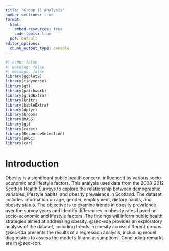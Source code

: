 ```yaml
---
title: "Group 11 Analysis"
number-sections: true
format: 
  html:
    embed-resources: true
    code-tools: true
  pdf: default
editor_options: 
  chunk_output_type: console
---
```


```r
#| echo: false
#| warning: false
#| message: false
library(ggplot2)
library(tidyverse)
library(gt)
library(patchwork)
library(gridExtra)
library(knitr)
library(kableExtra)
library(dplyr)
library(broom)
library(MASS)
library(gt)
library(caret)
library(ResourceSelection)
library(pROC)
library(car)
```
# Introduction{#sec-intro}
Obesity is a significant public health concern, influenced by various socio-economic and lifestyle factors. This analysis uses data from the 2008-2012 Scottish Health Surveys to explore the relationship between demographic variables, lifestyle habits, and obesity prevalence in Scotland. The dataset includes information on age, gender, employment, dietary habits, and obesity status.
The objective is to examine trends in obesity prevalence over the survey years and identify differences in obesity rates based on socio-economic and lifestyle factors. The findings will inform public health strategies aimed at addressing obesity.
@sec-eda provides an exploratory analysis of the dataset, including trends in obesity across different groups. @sec-fda presents the results of a regression analysis, including model diagnostics to assess the model's fit and assumptions. Concluding remarks are in @sec-con.

